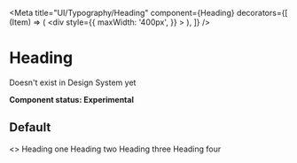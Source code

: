 
<Meta
  title="UI/Typography/Heading"
  component={Heading}
  decorators={[
    (Item) => (
      <div
        style={{
          maxWidth: '400px',
        }}
      >
        <Item />
      </div>
    ),
  ]}
/>

# Heading

Doesn't exist in Design System yet

**Component status: Experimental**

## Default

<Canvas>
  <Story name="Default">
    <>
      <Heading>Heading one</Heading>
      <Heading forwardedAs="h2">Heading two</Heading>
      <Heading forwardedAs="h3">Heading three</Heading>
      <Heading forwardedAs="h4">Heading four</Heading>
    </>
  </Story>
</Canvas>
